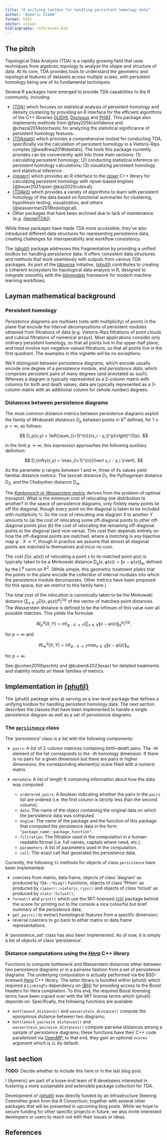```yaml
---
title: "A unifying toolbox for handling persistent homology data"
author: "Aymeric Stamm"
format: html
editor: visual
bibliography: references.bib
---
```


## The pitch

Topological Data Analysis (TDA) is a rapidly growing field that uses techniques
from algebraic topology to analyze the shape and structure of data. At its core,
TDA provides tools to understand the geometric and topological features of
datasets across multiple scales, with persistent homology being one of its
fundamental techniques.

Several R packages have emerged to provide TDA capabilities to the R community,
including:

- [{TDA}](https://cran.r-project.org/package=TDA) which focuses on statistical
analysis of persistent homology and density clustering by providing an R
interface for the efficient algorithms of the C++ libraries
[GUDHI](https://project.inria.fr/gudhi/software/),
[Dionysus](https://www.mrzv.org/software/dionysus/) and
[PHAT](https://bitbucket.org/phat-code/phat/). This package also implements
methods from @fasy2014confidence and @chazal2014stochastic for analyzing the
statistical significance of persistent homology features.
- [{TDAstats}](https://cran.r-project.org/package=TDAstats) which provides a
comprehensive toolset for conducting TDA, specifically via the calculation of
persistent homology in a Vietoris-Rips complex [@wadhwa2018tdastats]. The tools
this package currently provides can be conveniently split into three main
sections: (1) calculating persistent homology; (2) conducting statistical
inference on persistent homology calculations; (3) visualizing persistent
homology and statistical inference.
- [{ripserr}](https://cran.r-project.org/package=ripserr) which provides an R
interface to the [*ripser*](https://github.com/Ripser/ripser) C++ library for
calculating persistent homology with ripser-based engines
[@bauer2021ripser;@kaji2020cubical].
- [{TDAkit}](https://cran.r-project.org/package=TDAkit) which provides a variety
of algorithms to learn with persistent homology of the data based on functional
summaries for clustering, hypothesis testing, visualization, and others
[@wasserman2018topological].
- Other packages that have been archived due to lack of maintenance (e.g.
[{kernelTDA}](https://cran.r-project.org/package=kernelTDA)).

While these packages have made TDA more accessible, they've also introduced
different data structures for representing persistence data, creating challenges
for interoperability and workflow consistency.

The [{phutil}](https://tdaverse.github.io/phutil/) package addresses this
fragmentation by providing a unified toolbox for handling persistence data. It
offers consistent data structures and methods that work seamlessly with outputs
from various TDA packages. As part of the
[*tdaverse*](https://github.com/tdaverse) initiative,
[{phutil}](https://tdaverse.github.io/phutil/) contributes to creating a
coherent ecosystem for topological data analysis in R, designed to integrate
smoothly with the [*tidymodels*](https://www.tidymodels.org) framework for
modern machine learning workflows.

## Layman mathematical background

### Persistent homology

_Persistence diagrams_ are multisets (sets with multiplicity) of points in the
plane that encode the interval decompositions of persistent modules obtained
from filtrations of data (e.g. Vietoris--Rips filtrations of point clouds and
cubical filtrations of numerical arrays).
Most applications consider only ordinary persistent homology, so that all points
live in the upper-half plane; and most involve non-negative-valued filtrations,
so that all points live in the first quadrant. The examples in this vignette
will be no exceptions.

We'll distinguish between persistence diagrams, which encode usually encode one
degree of a persistence module, and _persistence data_, which comprises
persistent pairs of many degrees (and annotated as such). Whereas a diagram is
typically represented as a 2-column matrix with columns for birth and death
values, data are typically represented as a 3-column matrix with an additional
column for (whole number) degrees.

### Distances between persistence diagrams

The most common distance metrics between persistence diagrams exploit the family
of _Minkowski distances_ $D_p$ between points in $\mathbb{R}^n$ defined, for $1
\leq p < \infty$, as follows:

$$ D_p(x,y) = \left(\sum_{i=1}^{n}{(x_i - y_i)^p}\right)^{1/p}. $$

In the limit $p \to \infty$, this expression approaches the following auxiliary
definition:

$$ D_\infty(x,y) = \max_{i=1}^{n}{\lvert x_i - y_i \rvert}. $$

As the parameter $p$ ranges between $1$ and $\infty$, three of its values yield
familiar distance metrics: The taxicab distance $D_1$, the Pythagorean distance
$D_2$, and the Chebyshev distance $D_\infty$.

The [_Kantorovich_ or _Wasserstein metric_](https://en.wikipedia.org/wiki/Wasserstein_metric) derives from the problem
of optimal transport: What is the minimum cost of relocating one distribution to
another? In the space of persistence diagrams, only finitely many points lie off
the diagonal, though every point on the diagonal is taken to be included with
multiplicity $\mathbb{N}$. So the cost of relocating one diagram $X$ to another
$Y$ amounts to (a) the cost of relocating some off-diagonal points to other
off-diagonal points plus (b) the cost of relocating the remaining off-diagonal
points to the diagonal (and vice-versa). This cost then depends entirely on how
the off-diagonal points are matched, where a _matching_ is any bijective map
$\varphi : X \to Y$, though in practice we assume that almost all diagonal
points are matched to themselves and incur no cost.

The cost $D(x,\varphi(x))$ of relocating a point $x$ to its matched point
$\varphi(x)$ is typically taken to be a Minkowski distance $D_q(x,\varphi(x)) =
\lVert x - \varphi(x) \rVert_q$, defined by the $L^q$ norm on $\mathbb{R}^2$.
(While simple, this geometric treatment elides that the points in the plane
encode the collection of interval modules into which the persistence module
decomposes. Other metrics have been proposed for this space, but we restrict to
this family here.)

The total cost of the relocation is canonically taken to be the Minkowski
distance $\left( \sum_{x \in X}{D(x,\varphi(x))^p} \right)^{1/p}$ of the vector
of matched-point distances. The Wasserstein distance is defined to be the
infimum of this value over all possible matches.
This yields the formulae

$$ W_p^q(X,Y) = \inf_{\varphi : X \to Y}{\left( \sum_{x \in X}{{\lVert
x-\varphi(x) \rVert_q}^p} \right)^{1/p}}, $$

for $p < \infty$ and

$$ W_\infty^q(X,Y) = \inf_{\varphi : X \to Y}{\max_{x \in X}{\lVert x-\varphi(x)
\rVert_q}} $$

for $p = \infty$.

See @cohen2010lipschitz and @bubenik2023exact for detailed treatments and
stability results on these families of metrics.

## Implementation in [{phutil}](https://tdaverse.github.io/phutil/)

The {phutil} package aims at serving as a low-level package that defines a
unifying toolbox for handling persistent homology data. The next section
describes the classes that have been implemented to handle a single persistence
diagram as well as a set of persistence diagrams.

### The [`persistence`](https://tdaverse.github.io/phutil/reference/persistence.html) class

The 'persistence' class is a list with the following components:

- `pairs`: A list of 2-column matrices containing birth-death pairs. The
\eqn{i}-*th* element of the list corresponds to the \eqn{(i-1)}-*th* homology
dimension. If there is no pairs for a given dimension but there are pairs in
higher dimensions, the corresponding element(s) is/are filled with a
\eqn{0 \times 2} numeric matrix.

- `metadata`: A list of length 6 containing information about how the data
was computed:

  - `orderered_pairs`: A boolean indicating whether the pairs in the
  `pairs` list are ordered (i.e. the first column is strictly less than the
  second column).
  - `data`: The name of the object containing the original data on which the
  persistence data was computed.
  - `engine`: The name of the package and the function of this package that
  computed the persistence data in the form
  `"package_name::package_function"`.
  - `filtration`: The filtration used in the computation in a human-readable
  format (i.e. full names, capitals where need, etc.).
  - `parameters`: A list of parameters used in the computation.
  - `call`: The exact call that generated the persistence data.

Currently, the following `S3` methods for objects of class `persistence` have
been implemented:

- coercers from matrix, data.frame, objects of class 'diagram' as produced by
`TDA::*Diag()` functions, objects of class 'PHom' as produced by
`ripserr::vietoris_rips()` and objects of class 'hclust' as produced by
`stats::hclust()`;
- `format()` and `print()` which use the MIT-licensed
[{cli}](https://cli.r-lib.org) package behind the scene for printing out to the
console a nice colourful but brief summary of the persistence data;
- `get_pairs()` to extract homological features from a specific dimension;
- reverse coercers to go back to either matrix or data.frame representations.

A 'persistence_set' class has also been implemented. As of now, it is simply a
list of objects of class 'persistence'.

### Distance computations using the [*Hera*](https://github.com/anigmetov/hera) C++ library

Functions to compute bottleneck and Wasserstein distances either between two
persistence diagrams or in a pairwise fashion from a set of persistence
diagrams. The underlying computation is actually performed via the BSD-licensed
[*Hera*](https://github.com/anigmetov/hera) C++ library. The latter library is
bundled within {phutil} which required a `LinkingTo` dependency on
[{BH}](https://dirk.eddelbuettel.com/code/bh.html) for providing access to the
Boost headers for Hera compilation. To this end, the required Boost licensing
terms have been copied over with the MIT license terms which {phutil} depends
on. Specifically, the following functions are available:

- `bottleneck_distance()` and `wasserstein_distance()` compute the eponymous
distance between two diagrams;
- `bottleneck_pairwise_distances()` and `wasserstein_pairwise_distances()`
compute pairwise distances among a sample of persistence diagrams; these
functions have their C++ code parallelized via [OpenMP](https://www.openmp.org);
to that end, they gain an optional `ncores` argument which is `1L` by default.

## last section

**TODO:**
Decide whether to include this here or in the last blog post.

I (Aymeric) am part of a loose-knit team of R developers interested in fostering
a more sustainable and extensible package collection for TDA.

Development of [{phutil}](https://tdaverse.github.io/phutil/) was directly
funded by an Infrastructure Steering Committee grant from the R Consortium,
together with several other packages that will be presented in upcoming blog
posts.
While we hope to secure funding for other specific projects in future, we also
invite interested developers or users to reach out with their issues or ideas.

## References
